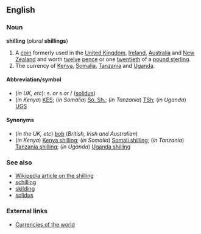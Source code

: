 ==English==
===Noun===
'''shilling''' (''plural'' '''shillings''')

#A [[coin]] formerly used in the [[United Kingdom]], [[Ireland]], [[Australia]] and [[New Zealand]] and worth [[twelve]] [[pence]] or one [[twentieth]] of a [[pound sterling]].
#The currency of [[Kenya]], [[Somalia]], [[Tanzania]] and [[Uganda]].

====Abbreviation/symbol====
*(''in UK, etc''): s. ''or'' s ''or'' / ([[solidus]])
*(''in Kenya'') [[KES]]; (''in Somalia'') [[So. Sh.]]; (''in Tanzania'') [[TSh]]; (''in Uganda'') [[UGS]]

====Synonyms====
*(''in the UK, etc'') [[bob]] (''British, Irish and Australian'')
*(''in Kenya'') [[Kenya shilling]]; (''in Somalia'') [[Somali shilling]]; (''in Tanzania'') [[Tanzania shilling]]; (''in Uganda'') [[Uganda shilling]]

===See also===
*[[w:shilling|Wikipedia article on the shilling]]
*[[schilling]]
*[[skilding]]
*[[solidus]]

===External links===
*[http://fx.sauder.ubc.ca/currency_table.html Currencies of the world]